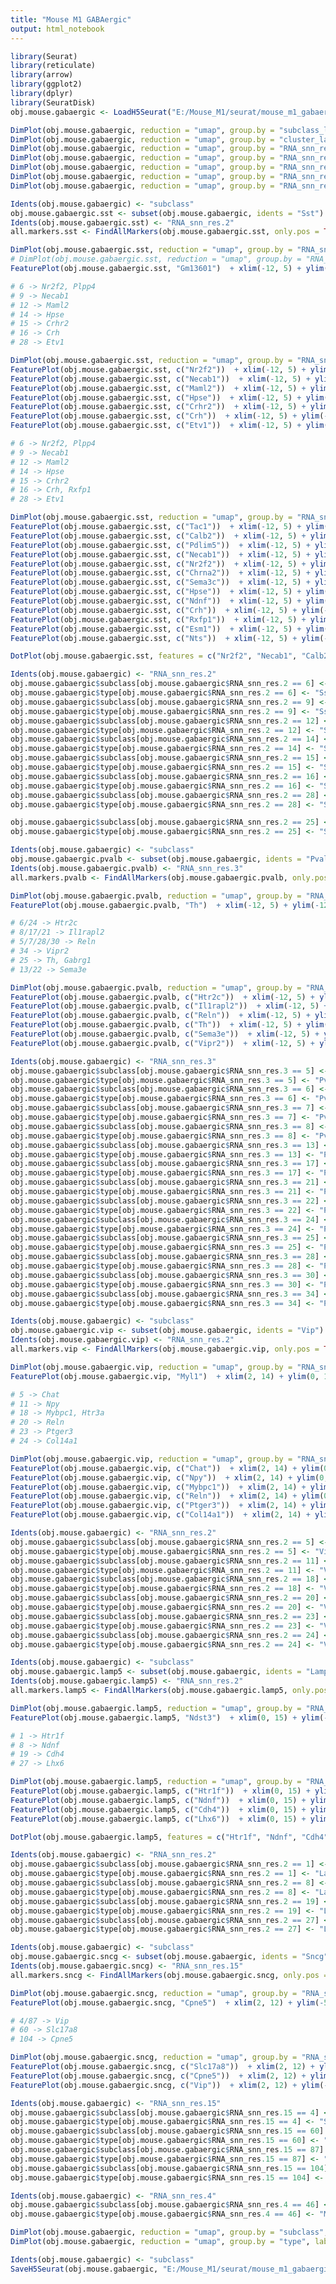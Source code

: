 ```yaml
---
title: "Mouse M1 GABAergic"
output: html_notebook
---
```


```r

library(Seurat)
library(reticulate)
library(arrow)
library(ggplot2)
library(dplyr)
library(SeuratDisk)
obj.mouse.gabaergic <- LoadH5Seurat("E:/Mouse_M1/seurat/mouse_m1_gabaergic.h5Seurat")

```


```r

DimPlot(obj.mouse.gabaergic, reduction = "umap", group.by = "subclass_label", label = TRUE, label.size = 4, raster = FALSE) + NoLegend()  + xlim(-15, 15) + ylim(-15, 15) + coord_equal()
DimPlot(obj.mouse.gabaergic, reduction = "umap", group.by = "cluster_label", label = TRUE, label.size = 2, raster = FALSE) + NoLegend()  + xlim(-15, 15) + ylim(-15, 15) + coord_equal()
DimPlot(obj.mouse.gabaergic, reduction = "umap", group.by = "RNA_snn_res.1", label = TRUE, label.size = 4, raster = FALSE) + NoLegend()  + xlim(-15, 15) + ylim(-15, 15) + coord_equal()
DimPlot(obj.mouse.gabaergic, reduction = "umap", group.by = "RNA_snn_res.1.5", label = TRUE, label.size = 4, raster = FALSE) + NoLegend()  + xlim(-15, 15) + ylim(-15, 15) + coord_equal()
DimPlot(obj.mouse.gabaergic, reduction = "umap", group.by = "RNA_snn_res.2", label = TRUE, label.size = 4, raster = FALSE) + NoLegend()  + xlim(-15, 15) + ylim(-15, 15) + coord_equal()
DimPlot(obj.mouse.gabaergic, reduction = "umap", group.by = "RNA_snn_res.3", label = TRUE, label.size = 4, raster = FALSE) + NoLegend()  + xlim(-15, 15) + ylim(-15, 15) + coord_equal()
DimPlot(obj.mouse.gabaergic, reduction = "umap", group.by = "RNA_snn_res.4", label = TRUE, label.size = 4, raster = FALSE) + NoLegend()  + xlim(-15, 15) + ylim(-15, 15) + coord_equal()

```


```r

Idents(obj.mouse.gabaergic) <- "subclass"
obj.mouse.gabaergic.sst <- subset(obj.mouse.gabaergic, idents = "Sst")
Idents(obj.mouse.gabaergic.sst) <- "RNA_snn_res.2"
all.markers.sst <- FindAllMarkers(obj.mouse.gabaergic.sst, only.pos = TRUE)

```


```r

DimPlot(obj.mouse.gabaergic.sst, reduction = "umap", group.by = "RNA_snn_res.2", label = TRUE, label.size = 4, raster = FALSE) + NoLegend()  + xlim(-12, 5) + ylim(-2, 15) + coord_equal()
# DimPlot(obj.mouse.gabaergic.sst, reduction = "umap", group.by = "RNA_snn_res.3.merge", label = TRUE, label.size = 4, raster = FALSE) + NoLegend()  + xlim(-12, 5) + ylim(-5, 12) + coord_equal()
FeaturePlot(obj.mouse.gabaergic.sst, "Gm13601")  + xlim(-12, 5) + ylim(-2, 15) + coord_equal()

```


```r

# 6 -> Nr2f2, Plpp4
# 9 -> Necab1
# 12 -> Maml2
# 14 -> Hpse
# 15 -> Crhr2
# 16 -> Crh
# 28 -> Etv1

DimPlot(obj.mouse.gabaergic.sst, reduction = "umap", group.by = "RNA_snn_res.2", label = TRUE, label.size = 4, raster = FALSE) + NoLegend()  + xlim(-12, 5) + ylim(-2, 15) + coord_equal()
FeaturePlot(obj.mouse.gabaergic.sst, c("Nr2f2"))  + xlim(-12, 5) + ylim(-2, 15) + coord_equal()
FeaturePlot(obj.mouse.gabaergic.sst, c("Necab1"))  + xlim(-12, 5) + ylim(-2, 15) + coord_equal()
FeaturePlot(obj.mouse.gabaergic.sst, c("Maml2"))  + xlim(-12, 5) + ylim(-2, 15) + coord_equal()
FeaturePlot(obj.mouse.gabaergic.sst, c("Hpse"))  + xlim(-12, 5) + ylim(-2, 15) + coord_equal()
FeaturePlot(obj.mouse.gabaergic.sst, c("Crhr2"))  + xlim(-12, 5) + ylim(-2, 15) + coord_equal()
FeaturePlot(obj.mouse.gabaergic.sst, c("Crh"))  + xlim(-12, 5) + ylim(-2, 15) + coord_equal()
FeaturePlot(obj.mouse.gabaergic.sst, c("Etv1"))  + xlim(-12, 5) + ylim(-2, 15) + coord_equal()

```



```r

# 6 -> Nr2f2, Plpp4
# 9 -> Necab1
# 12 -> Maml2
# 14 -> Hpse
# 15 -> Crhr2
# 16 -> Crh, Rxfp1
# 28 -> Etv1

DimPlot(obj.mouse.gabaergic.sst, reduction = "umap", group.by = "RNA_snn_res.2", label = TRUE, label.size = 4, raster = FALSE) + NoLegend()  + xlim(-12, 5) + ylim(-2, 15) + coord_equal()
FeaturePlot(obj.mouse.gabaergic.sst, c("Tac1"))  + xlim(-12, 5) + ylim(-2, 15) + coord_equal()
FeaturePlot(obj.mouse.gabaergic.sst, c("Calb2"))  + xlim(-12, 5) + ylim(-2, 15) + coord_equal()
FeaturePlot(obj.mouse.gabaergic.sst, c("Pdlim5"))  + xlim(-12, 5) + ylim(-2, 15) + coord_equal()
FeaturePlot(obj.mouse.gabaergic.sst, c("Necab1"))  + xlim(-12, 5) + ylim(-2, 15) + coord_equal()
FeaturePlot(obj.mouse.gabaergic.sst, c("Nr2f2"))  + xlim(-12, 5) + ylim(-2, 15) + coord_equal()
FeaturePlot(obj.mouse.gabaergic.sst, c("Chrna2"))  + xlim(-12, 5) + ylim(-2, 15) + coord_equal()
FeaturePlot(obj.mouse.gabaergic.sst, c("Sema3c"))  + xlim(-12, 5) + ylim(-2, 15) + coord_equal()
FeaturePlot(obj.mouse.gabaergic.sst, c("Hpse"))  + xlim(-12, 5) + ylim(-2, 15) + coord_equal()
FeaturePlot(obj.mouse.gabaergic.sst, c("Ndnf"))  + xlim(-12, 5) + ylim(-2, 15) + coord_equal()
FeaturePlot(obj.mouse.gabaergic.sst, c("Crh"))  + xlim(-12, 5) + ylim(-2, 15) + coord_equal()
FeaturePlot(obj.mouse.gabaergic.sst, c("Rxfp1"))  + xlim(-12, 5) + ylim(-2, 15) + coord_equal()
FeaturePlot(obj.mouse.gabaergic.sst, c("Esm1"))  + xlim(-12, 5) + ylim(-2, 15) + coord_equal()
FeaturePlot(obj.mouse.gabaergic.sst, c("Nts"))  + xlim(-12, 5) + ylim(-2, 15) + coord_equal()

```


```r

DotPlot(obj.mouse.gabaergic.sst, features = c("Nr2f2", "Necab1", "Calb2", "Hpse", "Crhr2", "Crh", "Etv1"))

```


```r

Idents(obj.mouse.gabaergic) <- "RNA_snn_res.2"
obj.mouse.gabaergic$subclass[obj.mouse.gabaergic$RNA_snn_res.2 == 6] <- "Sst"
obj.mouse.gabaergic$type[obj.mouse.gabaergic$RNA_snn_res.2 == 6] <- "Sst Nr2f2"
obj.mouse.gabaergic$subclass[obj.mouse.gabaergic$RNA_snn_res.2 == 9] <- "Sst"
obj.mouse.gabaergic$type[obj.mouse.gabaergic$RNA_snn_res.2 == 9] <- "Sst Necab1"
obj.mouse.gabaergic$subclass[obj.mouse.gabaergic$RNA_snn_res.2 == 12] <- "Sst"
obj.mouse.gabaergic$type[obj.mouse.gabaergic$RNA_snn_res.2 == 12] <- "Sst Calb2"
obj.mouse.gabaergic$subclass[obj.mouse.gabaergic$RNA_snn_res.2 == 14] <- "Sst"
obj.mouse.gabaergic$type[obj.mouse.gabaergic$RNA_snn_res.2 == 14] <- "Sst Hpse"
obj.mouse.gabaergic$subclass[obj.mouse.gabaergic$RNA_snn_res.2 == 15] <- "Sst"
obj.mouse.gabaergic$type[obj.mouse.gabaergic$RNA_snn_res.2 == 15] <- "Sst Crhr2"
obj.mouse.gabaergic$subclass[obj.mouse.gabaergic$RNA_snn_res.2 == 16] <- "Sst"
obj.mouse.gabaergic$type[obj.mouse.gabaergic$RNA_snn_res.2 == 16] <- "Sst Crh"
obj.mouse.gabaergic$subclass[obj.mouse.gabaergic$RNA_snn_res.2 == 28] <- "Sst"
obj.mouse.gabaergic$type[obj.mouse.gabaergic$RNA_snn_res.2 == 28] <- "Sst Etv1"

obj.mouse.gabaergic$subclass[obj.mouse.gabaergic$RNA_snn_res.2 == 25] <- "Sst Chodl"
obj.mouse.gabaergic$type[obj.mouse.gabaergic$RNA_snn_res.2 == 25] <- "Sst Chodl"

```


```r

Idents(obj.mouse.gabaergic) <- "subclass"
obj.mouse.gabaergic.pvalb <- subset(obj.mouse.gabaergic, idents = "Pvalb")
Idents(obj.mouse.gabaergic.pvalb) <- "RNA_snn_res.3"
all.markers.pvalb <- FindAllMarkers(obj.mouse.gabaergic.pvalb, only.pos = TRUE)

```


```r

DimPlot(obj.mouse.gabaergic.pvalb, reduction = "umap", group.by = "RNA_snn_res.3", label = TRUE, label.size = 4, raster = FALSE) + NoLegend()  + xlim(-12, 5) + ylim(-12, 5) + coord_equal()
FeaturePlot(obj.mouse.gabaergic.pvalb, "Th")  + xlim(-12, 5) + ylim(-12, 5) + coord_equal()

```


```r

# 6/24 -> Htr2c
# 8/17/21 -> Il1rapl2
# 5/7/28/30 -> Reln
# 34 -> Vipr2
# 25 -> Th, Gabrg1
# 13/22 -> Sema3e

DimPlot(obj.mouse.gabaergic.pvalb, reduction = "umap", group.by = "RNA_snn_res.3", label = TRUE, label.size = 4, raster = FALSE) + NoLegend()  + xlim(-12, 5) + ylim(-12, 5) + coord_equal()
FeaturePlot(obj.mouse.gabaergic.pvalb, c("Htr2c"))  + xlim(-12, 5) + ylim(-12, 5) + coord_equal()
FeaturePlot(obj.mouse.gabaergic.pvalb, c("Il1rapl2"))  + xlim(-12, 5) + ylim(-12, 5) + coord_equal()
FeaturePlot(obj.mouse.gabaergic.pvalb, c("Reln"))  + xlim(-12, 5) + ylim(-12, 5) + coord_equal()
FeaturePlot(obj.mouse.gabaergic.pvalb, c("Th"))  + xlim(-12, 5) + ylim(-12, 5) + coord_equal()
FeaturePlot(obj.mouse.gabaergic.pvalb, c("Sema3e"))  + xlim(-12, 5) + ylim(-12, 5) + coord_equal()
FeaturePlot(obj.mouse.gabaergic.pvalb, c("Vipr2"))  + xlim(-12, 5) + ylim(-12, 5) + coord_equal()

```


```r

Idents(obj.mouse.gabaergic) <- "RNA_snn_res.3"
obj.mouse.gabaergic$subclass[obj.mouse.gabaergic$RNA_snn_res.3 == 5] <- "Pvalb"
obj.mouse.gabaergic$type[obj.mouse.gabaergic$RNA_snn_res.3 == 5] <- "Pvalb Reln"
obj.mouse.gabaergic$subclass[obj.mouse.gabaergic$RNA_snn_res.3 == 6] <- "Pvalb"
obj.mouse.gabaergic$type[obj.mouse.gabaergic$RNA_snn_res.3 == 6] <- "Pvalb Htr2c"
obj.mouse.gabaergic$subclass[obj.mouse.gabaergic$RNA_snn_res.3 == 7] <- "Pvalb"
obj.mouse.gabaergic$type[obj.mouse.gabaergic$RNA_snn_res.3 == 7] <- "Pvalb Reln"
obj.mouse.gabaergic$subclass[obj.mouse.gabaergic$RNA_snn_res.3 == 8] <- "Pvalb"
obj.mouse.gabaergic$type[obj.mouse.gabaergic$RNA_snn_res.3 == 8] <- "Pvalb Il1rapl2"
obj.mouse.gabaergic$subclass[obj.mouse.gabaergic$RNA_snn_res.3 == 13] <- "Pvalb"
obj.mouse.gabaergic$type[obj.mouse.gabaergic$RNA_snn_res.3 == 13] <- "Pvalb Sema3e"
obj.mouse.gabaergic$subclass[obj.mouse.gabaergic$RNA_snn_res.3 == 17] <- "Pvalb"
obj.mouse.gabaergic$type[obj.mouse.gabaergic$RNA_snn_res.3 == 17] <- "Pvalb Il1rapl2"
obj.mouse.gabaergic$subclass[obj.mouse.gabaergic$RNA_snn_res.3 == 21] <- "Pvalb"
obj.mouse.gabaergic$type[obj.mouse.gabaergic$RNA_snn_res.3 == 21] <- "Pvalb Il1rapl2"
obj.mouse.gabaergic$subclass[obj.mouse.gabaergic$RNA_snn_res.3 == 22] <- "Pvalb"
obj.mouse.gabaergic$type[obj.mouse.gabaergic$RNA_snn_res.3 == 22] <- "Pvalb Sema3e"
obj.mouse.gabaergic$subclass[obj.mouse.gabaergic$RNA_snn_res.3 == 24] <- "Pvalb"
obj.mouse.gabaergic$type[obj.mouse.gabaergic$RNA_snn_res.3 == 24] <- "Pvalb Htr2c"
obj.mouse.gabaergic$subclass[obj.mouse.gabaergic$RNA_snn_res.3 == 25] <- "Pvalb"
obj.mouse.gabaergic$type[obj.mouse.gabaergic$RNA_snn_res.3 == 25] <- "Pvalb Th"
obj.mouse.gabaergic$subclass[obj.mouse.gabaergic$RNA_snn_res.3 == 28] <- "Pvalb"
obj.mouse.gabaergic$type[obj.mouse.gabaergic$RNA_snn_res.3 == 28] <- "Pvalb Reln"
obj.mouse.gabaergic$subclass[obj.mouse.gabaergic$RNA_snn_res.3 == 30] <- "Pvalb"
obj.mouse.gabaergic$type[obj.mouse.gabaergic$RNA_snn_res.3 == 30] <- "Pvalb Reln"
obj.mouse.gabaergic$subclass[obj.mouse.gabaergic$RNA_snn_res.3 == 34] <- "Pvalb"
obj.mouse.gabaergic$type[obj.mouse.gabaergic$RNA_snn_res.3 == 34] <- "Pvalb Vipr2"

```


```r

Idents(obj.mouse.gabaergic) <- "subclass"
obj.mouse.gabaergic.vip <- subset(obj.mouse.gabaergic, idents = "Vip")
Idents(obj.mouse.gabaergic.vip) <- "RNA_snn_res.2"
all.markers.vip <- FindAllMarkers(obj.mouse.gabaergic.vip, only.pos = TRUE)

```


```r

DimPlot(obj.mouse.gabaergic.vip, reduction = "umap", group.by = "RNA_snn_res.2", label = TRUE, label.size = 4, raster = FALSE) + NoLegend()  + xlim(2, 14) + ylim(0, 12) + coord_equal()
FeaturePlot(obj.mouse.gabaergic.vip, "Myl1")  + xlim(2, 14) + ylim(0, 12) + coord_equal()

```


```r

# 5 -> Chat
# 11 -> Npy
# 18 -> Mybpc1, Htr3a
# 20 -> Reln
# 23 -> Ptger3
# 24 -> Col14a1

DimPlot(obj.mouse.gabaergic.vip, reduction = "umap", group.by = "RNA_snn_res.2", label = TRUE, label.size = 4, raster = FALSE) + NoLegend()  + xlim(2, 14) + ylim(0, 12) + coord_equal()
FeaturePlot(obj.mouse.gabaergic.vip, c("Chat"))  + xlim(2, 14) + ylim(0, 12) + coord_equal()
FeaturePlot(obj.mouse.gabaergic.vip, c("Npy"))  + xlim(2, 14) + ylim(0, 12) + coord_equal()
FeaturePlot(obj.mouse.gabaergic.vip, c("Mybpc1"))  + xlim(2, 14) + ylim(0, 12) + coord_equal()
FeaturePlot(obj.mouse.gabaergic.vip, c("Reln"))  + xlim(2, 14) + ylim(0, 12) + coord_equal()
FeaturePlot(obj.mouse.gabaergic.vip, c("Ptger3"))  + xlim(2, 14) + ylim(0, 12) + coord_equal()
FeaturePlot(obj.mouse.gabaergic.vip, c("Col14a1"))  + xlim(2, 14) + ylim(0, 12) + coord_equal()

```


```r

Idents(obj.mouse.gabaergic) <- "RNA_snn_res.2"
obj.mouse.gabaergic$subclass[obj.mouse.gabaergic$RNA_snn_res.2 == 5] <- "Vip"
obj.mouse.gabaergic$type[obj.mouse.gabaergic$RNA_snn_res.2 == 5] <- "Vip Chat"
obj.mouse.gabaergic$subclass[obj.mouse.gabaergic$RNA_snn_res.2 == 11] <- "Vip"
obj.mouse.gabaergic$type[obj.mouse.gabaergic$RNA_snn_res.2 == 11] <- "Vip Npy"
obj.mouse.gabaergic$subclass[obj.mouse.gabaergic$RNA_snn_res.2 == 18] <- "Vip"
obj.mouse.gabaergic$type[obj.mouse.gabaergic$RNA_snn_res.2 == 18] <- "Vip Mybpc1"
obj.mouse.gabaergic$subclass[obj.mouse.gabaergic$RNA_snn_res.2 == 20] <- "Vip"
obj.mouse.gabaergic$type[obj.mouse.gabaergic$RNA_snn_res.2 == 20] <- "Vip Reln"
obj.mouse.gabaergic$subclass[obj.mouse.gabaergic$RNA_snn_res.2 == 23] <- "Vip"
obj.mouse.gabaergic$type[obj.mouse.gabaergic$RNA_snn_res.2 == 23] <- "Vip Ptger3"
obj.mouse.gabaergic$subclass[obj.mouse.gabaergic$RNA_snn_res.2 == 24] <- "Vip"
obj.mouse.gabaergic$type[obj.mouse.gabaergic$RNA_snn_res.2 == 24] <- "Vip Col14a1"

```


```r

Idents(obj.mouse.gabaergic) <- "subclass"
obj.mouse.gabaergic.lamp5 <- subset(obj.mouse.gabaergic, idents = "Lamp5")
Idents(obj.mouse.gabaergic.lamp5) <- "RNA_snn_res.2"
all.markers.lamp5 <- FindAllMarkers(obj.mouse.gabaergic.lamp5, only.pos = TRUE)

```


```r

DimPlot(obj.mouse.gabaergic.lamp5, reduction = "umap", group.by = "RNA_snn_res.2", label = TRUE, label.size = 4, raster = FALSE) + NoLegend()  + xlim(0, 15) + ylim(-16, -1) + coord_equal()
FeaturePlot(obj.mouse.gabaergic.lamp5, "Ndst3")  + xlim(0, 15) + ylim(-16, -1) + coord_equal()

```


```r

# 1 -> Htr1f
# 8 -> Ndnf
# 19 -> Cdh4
# 27 -> Lhx6

DimPlot(obj.mouse.gabaergic.lamp5, reduction = "umap", group.by = "RNA_snn_res.2", label = TRUE, label.size = 4, raster = FALSE) + NoLegend()  + xlim(0, 15) + ylim(-16, -1) + coord_equal()
FeaturePlot(obj.mouse.gabaergic.lamp5, c("Htr1f"))  + xlim(0, 15) + ylim(-16, -1) + coord_equal()
FeaturePlot(obj.mouse.gabaergic.lamp5, c("Ndnf"))  + xlim(0, 15) + ylim(-16, -1) + coord_equal()
FeaturePlot(obj.mouse.gabaergic.lamp5, c("Cdh4"))  + xlim(0, 15) + ylim(-16, -1) + coord_equal()
FeaturePlot(obj.mouse.gabaergic.lamp5, c("Lhx6"))  + xlim(0, 15) + ylim(-16, -1) + coord_equal()

```


```r

DotPlot(obj.mouse.gabaergic.lamp5, features = c("Htr1f", "Ndnf", "Cdh4", "Lhx6"))

```


```r

Idents(obj.mouse.gabaergic) <- "RNA_snn_res.2"
obj.mouse.gabaergic$subclass[obj.mouse.gabaergic$RNA_snn_res.2 == 1] <- "Lamp5"
obj.mouse.gabaergic$type[obj.mouse.gabaergic$RNA_snn_res.2 == 1] <- "Lamp5 Htr1f"
obj.mouse.gabaergic$subclass[obj.mouse.gabaergic$RNA_snn_res.2 == 8] <- "Lamp5"
obj.mouse.gabaergic$type[obj.mouse.gabaergic$RNA_snn_res.2 == 8] <- "Lamp5 Ndnf"
obj.mouse.gabaergic$subclass[obj.mouse.gabaergic$RNA_snn_res.2 == 19] <- "Lamp5"
obj.mouse.gabaergic$type[obj.mouse.gabaergic$RNA_snn_res.2 == 19] <- "Lamp5 Cdh4"
obj.mouse.gabaergic$subclass[obj.mouse.gabaergic$RNA_snn_res.2 == 27] <- "Lamp5"
obj.mouse.gabaergic$type[obj.mouse.gabaergic$RNA_snn_res.2 == 27] <- "Lamp5 Lhx6"

```


```r

Idents(obj.mouse.gabaergic) <- "subclass"
obj.mouse.gabaergic.sncg <- subset(obj.mouse.gabaergic, idents = "Sncg")
Idents(obj.mouse.gabaergic.sncg) <- "RNA_snn_res.15"
all.markers.sncg <- FindAllMarkers(obj.mouse.gabaergic.sncg, only.pos = TRUE)

```


```r

DimPlot(obj.mouse.gabaergic.sncg, reduction = "umap", group.by = "RNA_snn_res.15", label = TRUE, label.size = 4, raster = FALSE) + NoLegend()  + xlim(2, 12) + ylim(-5, 5) + coord_equal()
FeaturePlot(obj.mouse.gabaergic.sncg, "Cpne5")  + xlim(2, 12) + ylim(-5, 5) + coord_equal()

```


```r

# 4/87 -> Vip
# 60 -> Slc17a8
# 104 -> Cpne5

DimPlot(obj.mouse.gabaergic.sncg, reduction = "umap", group.by = "RNA_snn_res.15", label = TRUE, label.size = 4, raster = FALSE) + NoLegend()  + xlim(2, 12) + ylim(-5, 5) + coord_equal()
FeaturePlot(obj.mouse.gabaergic.sncg, c("Slc17a8"))  + xlim(2, 12) + ylim(-5, 5) + coord_equal()
FeaturePlot(obj.mouse.gabaergic.sncg, c("Cpne5"))  + xlim(2, 12) + ylim(-5, 5) + coord_equal()
FeaturePlot(obj.mouse.gabaergic.sncg, c("Vip"))  + xlim(2, 12) + ylim(-5, 5) + coord_equal()

```


```r

Idents(obj.mouse.gabaergic) <- "RNA_snn_res.15"
obj.mouse.gabaergic$subclass[obj.mouse.gabaergic$RNA_snn_res.15 == 4] <- "Sncg"
obj.mouse.gabaergic$type[obj.mouse.gabaergic$RNA_snn_res.15 == 4] <- "Sncg Vip"
obj.mouse.gabaergic$subclass[obj.mouse.gabaergic$RNA_snn_res.15 == 60] <- "Sncg"
obj.mouse.gabaergic$type[obj.mouse.gabaergic$RNA_snn_res.15 == 60] <- "Sncg Slc17a8"
obj.mouse.gabaergic$subclass[obj.mouse.gabaergic$RNA_snn_res.15 == 87] <- "Sncg"
obj.mouse.gabaergic$type[obj.mouse.gabaergic$RNA_snn_res.15 == 87] <- "Sncg Vip"
obj.mouse.gabaergic$subclass[obj.mouse.gabaergic$RNA_snn_res.15 == 104] <- "Sncg"
obj.mouse.gabaergic$type[obj.mouse.gabaergic$RNA_snn_res.15 == 104] <- "Sncg Cpne5"

```


```r

Idents(obj.mouse.gabaergic) <- "RNA_snn_res.4"
obj.mouse.gabaergic$subclass[obj.mouse.gabaergic$RNA_snn_res.4 == 46] <- "Meis2"
obj.mouse.gabaergic$type[obj.mouse.gabaergic$RNA_snn_res.4 == 46] <- "Meis2"

```


```r

DimPlot(obj.mouse.gabaergic, reduction = "umap", group.by = "subclass", label = TRUE, label.size = 4, raster = FALSE) + NoLegend()  + xlim(-15, 15) + ylim(-15, 15) + coord_equal()
DimPlot(obj.mouse.gabaergic, reduction = "umap", group.by = "type", label = TRUE, label.size = 3, raster = FALSE) + NoLegend()  + xlim(-15, 15) + ylim(-15, 15) + coord_equal()

```


```r

Idents(obj.mouse.gabaergic) <- "subclass"
SaveH5Seurat(obj.mouse.gabaergic, "E:/Mouse_M1/seurat/mouse_m1_gabaergic.h5seurat", overwrite = TRUE, verbose = TRUE)

```

